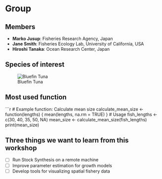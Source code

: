 # Group  

## Members  

- **Marko Jusup**: Fisheries Research Agency, Japan  
- **Jane Smith**: Fisheries Ecology Lab, University of California, USA  
- **Hiroshi Tanaka**: Ocean Research Center, Japan  

## Species of interest  

![Bluefin Tuna](https://en.wikipedia.org/wiki/File:Thunnus_orientalis_(Osaka_Kaiyukan_Aquarium).jpg)  

## Most used function  

```r
# Example function: Calculate mean size
calculate_mean_size <- function(lengths) {
  mean(lengths, na.rm = TRUE)
}
# Usage
fish_lengths <- c(30, 40, 35, 50, NA)
mean_size <- calculate_mean_size(fish_lengths)
print(mean_size)

## Three things we want to learn from this workshop

- [ ] Run Stock Synthesis on a remote machine  
- [ ] Improve parameter estimation for growth models  
- [ ] Develop tools for visualizing spatial fishery data 
